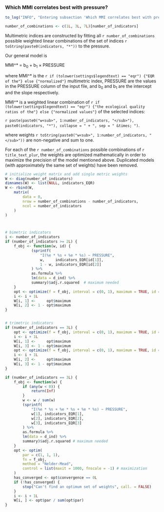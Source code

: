 ### Which MMI correlates best with pressure?

```r
to_log("INFO", "Entering subsection 'Which MMI correlates best with pressure?'...")
```


```r
number_of_combinations <- c(1L, 3L, 7L)[number_of_indicators]   
```

Multimetric indices are constructed by fitting all `r number_of_combinations` possible weighted linear combinations of the set of indices `r toString(paste0(indicators, "*"))` to the pressure. 

Our general model is

MMI^* = b<sub>0</sub> + b<sub>1</sub> &times; PRESSURE

where MMI^* is the `r if (tolower(settings$legendtext) == "eqr") {"EQR of the"} else {"normalized"}` multimetric index, PRESSURE are the values in the PRESSURE column of the input file, and b<sub>0</sub> and b<sub>1</sub> are the intercept and the slope respectively.

MMI^* is a weighted linear combination of `r if (tolower(settings$legendtext) == "eqr") {"the ecological quality ratios of the"} else {"normalized values"}` of the selected indices:

`r paste(paste0("w<sub>", 1:number_of_indicators, "</sub>"), paste0(indicators, "*"), collapse = " + ", sep = " &times; ")`. 

where weights `r toString(paste0("w<sub>", 1:number_of_indicators, "</sub>"))` are non-negative and sum to one.

For each of the `r number_of_combinations` possible combinations of `r title_text_plur`, the weights are optimized mathematically in order to maximize the precision of the model mentioned above. Duplicated models (with approximately the same set of weights) have been removed.

```r
# initialize weight matrix and add single metric weights
W <- diag(number_of_indicators)
dimnames(W) <- list(NULL, indicators_EQR)
W <- rbind(W, 
    matrix(
        data = 0, 
        nrow = number_of_combinations - number_of_indicators, 
        ncol = number_of_indicators
    )
)



# bimetric indicators
i <- number_of_indicators
if (number_of_indicators >= 2L) {
    f_obj <- function(w, id) {
            (sprintf(
                "I(%e * %s + %e * %s) ~ PRESSURE",
                w,     indicators_EQR[id[1]],
                1 - w, indicators_EQR[id[2]]
            ) %>%
            as.formula %>%
            lm(data = d_ind) %>%
            summary)$adj.r.squared  # maximum needed
    }
    opt <- optimize(f = f_obj, interval = c(0, 1), maximum = TRUE, id = c(1, 2))
    i <- i + 1L
    W[i, 1] <-     opt$maximum
    W[i, 2] <- 1 - opt$maximum
}


# trimetric indicators
if (number_of_indicators == 3L) {
    opt <- optimize(f = f_obj, interval = c(0, 1), maximum = TRUE, id = c(1, 3))
    i <- i + 1L
    W[i, 1] <-     opt$maximum
    W[i, 3] <- 1 - opt$maximum
    opt <- optimize(f = f_obj, interval = c(0, 1), maximum = TRUE, id = c(2, 3))
    i <- i + 1L
    W[i, 2] <-     opt$maximum
    W[i, 3] <- 1 - opt$maximum
}

if (number_of_indicators == 3L) {
    f_obj <- function(w) {
        if (any(w < 0)) {
            return(Inf)
        }
        w <- w / sum(w)
        (sprintf(
            "I(%e * %s + %e * %s + %e * %s) ~ PRESSURE",
            w[1], indicators_EQR[1],
            w[2], indicators_EQR[2],
            w[3], indicators_EQR[3]
        ) %>% 
        as.formula %>%
        lm(data = d_ind) %>% 
        summary)$adj.r.squared # maximum needed
    }
    opt <- optim(
        par = c(1, 1, 1), 
        fn = f_obj, 
        method = "Nelder-Mead", 
        control = list(maxit = 1000, fnscale = -1) # maximization
    )
    has_converged <- opt$convergence == 0L
    if (!has_converged) {
        stop("Can't find an optimum set of weights", call. = FALSE)
    }
    i <- i + 1L
    W[i, ] <- opt$par / sum(opt$par)
}
```
